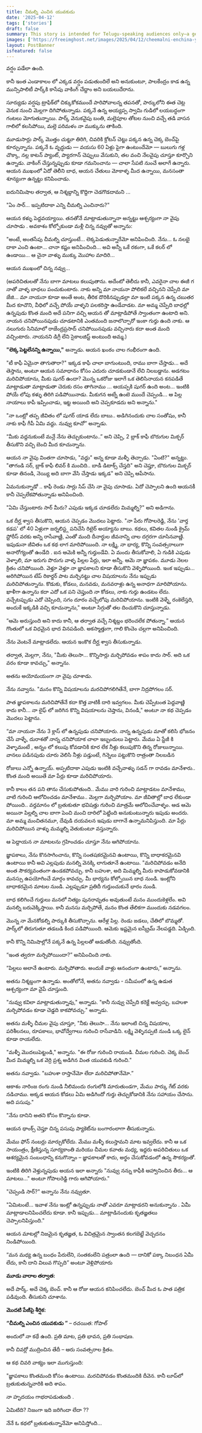 ```yaml
---
title: చీమల్ని ఎంచిన యువకుడు
date: '2025-04-12'
tags: ['stories']
draft: false
summary: This story is intended for Telugu-speaking audiences only—a gentle journey through memories and human connection.
images: ['https://freeimghost.net/images/2025/04/12/cheemalni-enchina-yuvakudu-story-by-khalil-ganiga.png']
layout: PostBanner
isfeatured: false
---
```


వర్షం పడేలా ఉంది. 

కానీ ఇంత ఎండాకాలం లో ఎక్కడ వర్షం పడుతుందిలే అని అనుకుంటూ, పాలకేంద్రం కాడ ఉన్న మున్సిపాలిటీ పార్క్‌కి కాసేపు వాకింగ్ చేద్దాం అని బయలుదేరాను.

సూర్యుడు వర్షపు ట్రాఫిక్‌లో చిక్కుకోకముందే పారిపోవాలన్న తపనతో, పార్కులోని ఈత చెట్ల వెనుక నుంచి మెల్లగా దిగిపోతున్నాడు. పక్కనే ఉన్న అయ్యప్ప స్వామి గుడిలో లయబద్ధంగా గంటలు మోగుతున్నాయి. పార్క్ వెనుకవైపు బంతి, మల్లెపూల తోటల నుంచి వచ్చే తడి వాసన గాలిలో కలసిపోయి, మల్లె పరిమళం నా ముక్కును తాకింది.

మూడుసార్లు పార్క్ మొత్తం చుట్టూ తిరిగి, చివరికి క్రోటన్ చెట్టు పక్కన ఉన్న చెక్క బెంచ్‌పై కూర్చున్నాను. పక్కనే ఓ వృద్ధుడు — వయసు 60 ఏళ్లు పైగా ఉంటుందేమో — బులుగు గళ్ల చొక్కా, నల్ల కాటన్ ప్యాంట్, ప్యారగాన్ చెప్పులు వేసుకుని, తల వంచి నేలవైపు చూస్తూ కూర్చొని ఉన్నాడు. వాకింగ్ చేస్తున్నప్పుడు కూడా గమనించాను — చాలా సేపటి నుంచే అలాగే ఉన్నారు. ఆయన ముఖంలో ఏదో తెలీని బాధ, ఆయన చేతులు మోకాళ్ళ మీద ఉన్నాయి, మనసంతా శూన్యంగా ఉన్నట్టు కనిపించాడు.

ఐదునిమిషాల తర్వాత, ఆ నిశ్శబ్దాన్ని కొద్దిగా చెడగొడదామని ...

"ఏం సార్... ఇప్పటిదాకా ఎన్ని చీమల్ని ఎంచినారు?"

ఆయన కళ్ళు పెద్దవయ్యాయి. తనతోనే మాట్లాడుతున్నానా అన్నట్టు ఆశ్చర్యంగా నా వైపు చూసాడు . అవకాశం కోల్పోకుండా మళ్లీ చిన్న నవ్వుతో అన్నాను:

"అంటే, అంతసేపు చీమల్ని చూస్తుంటే... లెక్కపెడుతున్నారేమో అనిపించింది. నేను... ఓ నలభై దాకా ఎంచి ఉంటా... చానా కష్టం అనిపించింది... అవి అన్నీ ఒకే రకంగా, ఒకే కలర్ లో ఉండాయి... ఆ చైనా వాళ్ళు ముక్కు మొహాల మాదిరి...

ఆయన ముఖంలో చిన్న నవ్వు...

(అపరిచితులతో నేను బాగా మాటలు కలుపుతాను. అదేంటో తెలీదు కానీ, ఎవరైనా చాల ఈజీ గ నాతో వాళ్ళ బాధలు పంచుకుంటారు. నాకు అన్ని మా నాయనా పోలికలే వచ్చినని చెప్పేది మా జేజి... మా నాయనా కూడా అంతే అంట, తీరిక దొరికినప్పుడల్లా మా ఇంటి పక్కన ఉన్న చబుతర మీద కూచొని, వీధిలో వచ్చే పోయే వాళ్ళని పలకరిస్తా ఉండేవాడట. మా అమ్మ చెప్పేది బాధల్లో ఉన్నపుడు కొంత మంది అదే పనిగా వచ్చి ఆయన తో మాట్లాడిపోతే స్వాంతంగా ఉంటాది అని. నాయన చనిపోయినపుడు చూడటానికి ఎంతమంది జనాలొచ్చారో ఇంకా గుర్తు ఉంది నాకు. ఆ నలుగురు సినిమాలో రాజేంద్రప్రసాద్ చనిపోయినపుడు వచ్చినారు కదా అంత మంది వచ్చింటారు. నాయనని డిగ్రీ లేని సైకాలజిస్ట్ అంటుంది అమ్మ.)

**"లెక్క పెట్టలేనన్ని ఉన్నాయి,"** అన్నాడు. ఆయన ఖంఠం చాల గంభీరంగా ఉంది.

"టీ కాఫీ ఏమైనా తాగుతారా?" ఇక్కడ కాఫీ చాలా బాగుంటుంది, రాము బాగా చేస్తాడు... అదే తెస్తాను, అంటూ ఆయన సమాధానం కోసం ఎదురు చూడకుండానే లేచి నిలబడ్డాను. అడగటం మరిచిపోయాను, మీకు షుగర్ ఉందా? మొన్న ఒకరోజు ఇలాగే ఒక తెలిసినాయన కనపడితే మాట్లాడుతా మాట్లాడుతా చెరుకు రసం తాగినాము ... ఆయప్పకి షుగర్ ఉంది అంట... ఇంటికి పోయే లోపు కళ్ళు తిరిగి పడిపోయినాడు. మీకుగన అట్నే ఉంటె ముందే చెప్పండి... ఆ పిల్ల నాయాలు కాపీ ఇప్పించాడు, ఇట్ట అయింది అని చెప్పకూడదు అని అన్నాను."

"నా ఒంట్లో తప్ప జీవితం లో షుగర్ యాడ లేదు బాబు.. అడిగినందుకు చాల సంతోషం, కానీ నాకు కాఫీ గీపీ ఏమి వద్దు. నువ్వు కూచో” అన్నాడు.

“మీకు వద్దనుకుంటే మన్లే నేను తెచ్చుకుంటాను..” అని చెప్పి, 2 బ్లాక్ కాఫీ బొరుగుల మిక్చర్ తీసుకొని వచ్చి బెంచి మీద కూచున్నాను.

ఆయన నా వైపు వింతగా చూసాడు, "వద్దు" అన్న కూడా మళ్ళీ తెచ్చాడు. "ఏంటి?" అన్నట్టు. "తాగండి సర్, బ్లాక్ కాఫీ లివర్ కి మంచిది.. బాడీ డిటాక్స్ చేస్తది" అని చెప్తూ, బొరుగుల మిక్చర్ కూడా తినండి, నెయ్యి అది బాగా వేసి చేస్తాడు ఇక్కడ" అని చెప్పి ఆపేసాను.

ఏమనుకున్నాడో .. కాఫీ రెండు సార్లు సిప్ చేసి నా వైపు చూసాడు. ఏదో చెప్పాలని ఉంది ఆయనకీ కానీ చెప్పలేకపోతున్నాడు అనిపించింది.

"ఏమి చేస్తుంటారు సార్ మీరు? ఎపుడు ఇక్కడ చూడలేదు మిమ్మల్ని?" అని అడిగాను.

ఒక దీర్ఘ శ్వాస తీసుకొని, ఆయన చెప్పడం మొదలు పెట్టారు. "నా పేరు గోపాలరెడ్డి, నేను 'వార్త కడప' లో 40 ఏళ్లుగా జర్నలిస్ట్గ పనిచేసి రిటైర్ అయ్యాను బాబు. కథలు, కవితల నుండి క్రైమ్ స్టోరీస్ వరకు అన్ని రాసేవాణ్ణి, ఎంతో మంది దీనార్థుల జీవనాన్ని చాల దగ్గరగా చూసినవాణ్ణి. ఇపుడునా జీవితం ఒక కథ లాగ మారిపోయింది. నా లక్ష్మి, నా భార్య, కొన్ని సంవత్సరాలుగా అనారోగ్యంతో ఉండేది . ఐన ఆమెకి అన్నీ గుర్తుండేవి. ఏ మందు తీసుకోవాలి, ఏ గుడికి ఎపుడు వెళ్ళాలి, మా ఇరుగు పొరుగు వాళ్ళ పిల్లల పేర్లు, ఇలా అన్నీ. ఆమె నా జ్ఞాపకం. మూడు నెలల క్రితం చనిపోయింది. వెళ్తూ వెళ్తూ నా జ్ఞాపకాలని కూడా తీసుకొని వెళ్ళిపోయింది. ఇంక ఇప్పుడు... అరిగిపోయిన టేప్ రికార్డర్ పాట మర్చినట్టు చాల విషయాలను నేను ఇప్పుడు మరిచిపోతున్నాను. కొడుకు, కోడలు, మనవడు, మనవరాళ్లు ఉన్న అనాధగా మారిపోయాను. ఖాళీగా ఉన్నాను కదా ఎదో ఒక పని చెప్తుంది నా కోడలు, నాకు గుర్తు ఉండటం లేదు. వచ్చేటప్పుడు ఎదో చెప్పింది, సగం దూరం వచ్చేలోపు మరిచిపోయాను. ఇంటికి వెళ్ళ్తే రంకెలేస్తది, అందుకే ఇక్కడికి వచ్చి కూచున్నాను," అంటూ సిగ్గుతో తల దించుకొని చూస్తున్నాడు.

“ఆమె అరుస్తుంది అని కాదు కానీ, ఆ తర్వాత వచ్చే నిశ్శబ్దం భరించలేక పోతున్నా.” ఆయన గొంతులో ఒక విధమైన భాద వినపడింది. అకస్మాత్తుగా, గాలి కొంచెం చల్లగా అనిపించింది.

నేను వెంటనే మాట్లాడలేదు. ఆయన ఇంకొక దీర్ఘ శ్వాస తీసుకున్నాడు.

తర్వాత, మెల్లగా, నేను, "మీకు తెలుసా... కొన్నిసార్లు మర్చిపోవడం శాపం కాదు సార్. అది ఒక వరం కూడా కావచ్చు," అన్నాను.

అతను అయోమయంగా నా వైపు చూశాడు.

నేను నవ్వాను. "మనం కొన్ని విషయాలను మరచిపోగలిగితేనే, బాగా నిద్రపోగలం సర్.

పాత జ్ఞాపకాలను మరిచిపోతేనే కదా కొత్త వాటికీ దారి ఇవ్వగలం. మీకు చెప్పేటంత పెద్దవాణ్ణి కాదు కానీ... నా లైఫ్ లో జరిగిన కొన్ని విషయాలను చెప్తాను, వినండి," అంటూ నా కథ చెప్పడం మొదలు పెట్టాను.

“మా నాయనా నేను 3 క్లాస్ లో ఉన్నపుడు చనిపోయారు. నాన్న ఉన్నపుడు మాతో కలిసి భోజనం చేసే వాళ్ళే, దురాశతో నాన్న చనిపోయాక చాలా ఇబ్బందులు పెట్టారు. మేము ఏ స్టేజీ కి వెళ్ళామంటే , అన్నం లో కలుపు కోవడానికి కూర లేక నీళ్లు కలుపుకొని తిన్న రోజులున్నాయి. వానలు పడినపుడు చూరు వెలిసి నీళ్లు పడ్తుంటే, గిన్నెలు పట్టుకొని రాత్రంతా నిలబడిన

  

రోజులు ఎన్నో ఉన్నాయ్. అప్పటిదాకా ఎపుడు ఇంటికి వచ్చేవాళ్ళు సడన్ గా రావడం మానేశారు.. కొంత మంది అయితే మా పేర్లు కూడా మరిచిపోయారు.

కానీ కాలం తన పని తాను చేసుకుపోతుంది.. మేము వారి గురించి మాట్లాడటం మానేశాము, వాటి గురించి ఆలోచించడం మానేశాము.. మెల్లగా మర్చిపోయాం. మా జీవితాల్లో బాధ లేకుండా పోయింది.. వర్తమానం లో బ్రతుకుతూ భవిషత్తు గురించి మాత్రమే ఆలోచించేవాళ్ళం. ఆడ ఆమె అయినా పిల్లల్ని చాల బాగా పెంచి మంచి దారిలో పెట్టింది అనుకుంటున్నారు ఇపుడు అందరు. మా అమ్మ మంచితనమూ, దేవుడి దయవలన ఇపుడు బాగానే ఉన్నామనిపిస్తుంది. మా పేర్లు మరిచిపోయిన వాళ్ళు మమ్మల్ని వెతుకుంటూ వస్తున్నారు.

ఆ పెద్దాయన నా మాటలను గ్రహించడం చూస్తూ నేను ఆగిపోయాను.

జ్ఞాపకాలు, నేను కొనసాగించాను, కొన్ని సంతషకరమైనవి ఉంటాయి, కొన్ని బాధాకరమైనవి ఉంటాయి కానీ అవి ఎల్లపుడు మనల్ని వెనక్కి లాగుతూనే ఉంటాయి. "మరిచిపోవడం అనేది అంత సౌకర్యవంతంగా ఉండకపోవచ్చు. కానీ బహుశా, అది మిమ్మల్ని మీరు కాపాడుకోవడానికి మనస్సు ఉపయోగించే మార్గం కావచ్చు. మీ భార్యను కోల్పోయిన బాధ నుండి. ఇంట్లోని బాధాకరమైన మాటల నుండి. ఎల్లప్పుడూ ప్రతిదీ గుర్తుంచుకునే భారం నుండి.

బాధ కలిగించే గుర్తులు మనలో నిత్యం పునరావృతం అవుతుంటే మనం ముందుకెళ్లలేం. అవి మనల్ని బరువెక్కిస్తాయి. కానీ మనసు మర్చిపోతే, మనం కొంత తేలికగా ముందుకు నడవగలం.

మొన్న నా మేనకోడల్ని పార్కుకి తీసుకొచ్చాను. ఆరేళ్ల పిల్ల. రెండు జడలు, చేతిలో బొమ్మతో. పార్క్‌లో తిరుగుతూ తడబడి కింద పడిపోయింది. ఆమెకు ఇష్టమైన ఐస్క్రీమ్ నేలపడ్డది. ఏడ్చింది.

కానీ కొన్ని నిమిషాల్లోనే పక్కనే ఉన్న పిల్లలతో ఆడుతోంది. నవ్వుతోంది.

“ఇంత త్వరగా మర్చిపోయిందా?” అనిపించింది నాకు.

“పిల్లలు అలానే ఉంటారు. మర్చిపోతారు. అందుకే వాళ్లు ఆనందంగా ఉంటారు,” అన్నాను.

అతను నిశ్శబ్దంగా ఉన్నాడు. అంతోలోనే, అతను నవ్వాడు - సమీపంలో ఉన్న ఉడుత ఆశ్చర్యంగా మా వైపే చూస్తుంది.

"నువ్వు కవిలా మాట్లాడుతున్నావు," అన్నాడు. "కానీ నువ్వు చెప్పేది కరెక్టే అవ్వచ్చు. బహుశా మర్చిపోవడం కూడా చెడ్డది కాకపోవచ్చు." అన్నాడు.

అతను మళ్ళీ చీమల వైపు చూస్తూ, "నీకు తెలుసా... నేను ఇలాంటి చిన్న విషయాల, పరిశీలనలు, రూపకాలు, భావోద్వేగాలు గురించి రాసేవాడిని. లక్ష్మి వెళ్ళినప్పటి నుండి ఒక్క లైన్ కూడా రాయలేదు.

"మళ్ళీ మొదలుపెట్టండి," అన్నాను. "ఈ రోజు గురించి రాయండి. చీమల గురించి. చెక్క బెంచ్ మీద మిమ్మల్ని ఒక వెర్రి ప్రశ్న అడిగిన వింత యువకుడి గురించి."

అతను నవ్వాడు. "బహుశా రాస్తానేమో లేదా మరిచిపోతానేమో.”

ఆకాశం నారింజ రంగు నుండి నీలిమందు రంగులోకి మారుతుండగా, మేము పార్కు గేట్ వరకు నడిచాము. అక్కడ ఆయన కోడలు ఏమి అడిగిందో గుర్తు తెచ్చుకోడానికి నేను సహాయం చేసాను. అది పసుపు."

"నేను దానిని అతని కోసం కొన్నాను కూడా.

ఆయన థాంక్స్ చెప్తూ చిన్న పసుపు ప్యాకెట్‌ను బంగారంలాగా తీసుకున్నాడు.

మేము ఫోన్ నంబర్లు మార్చుకోలేదు. మేము మళ్ళీ కలుస్తామని మాట ఇవ్వలేదు. కానీ ఆ ఒక సాయంత్రం, క్షీణిస్తున్న సూర్యకాంతి మరియు చీమల కవాతు మధ్య, ఇద్దరు అపరిచితులు ఒక ఆశర్యమైన సంబంధాన్ని కనుగొన్నాం – జ్ఞాపకాలతో కాదు, అర్థం చేసుకోవడంలో ఉన్న సౌకర్యంతో.

ఇంటికి తిరిగి వెళ్తున్నపుడు అయన ఇలా అన్నారు "నువ్వు నన్ను కాఫీకి ఆహ్వానించిన తీరు... ఆ మాటలు..." అంటూ గోపాలరెడ్డి గారు ఆగిపోయారు."

"చెప్పండి సార్?" అన్నాను నేను నవ్వుతూ.

"ఏమిటంటే... ఇవాళ నేను ఇంట్లో ఉన్నప్పుడు నాతో ఎవరూ మాట్లాడరని అనుకున్నాను . ఏమీ మాట్లాడాలనిపించలేదు కూడా. కానీ ఇప్పుడు... మాట్లాడినందుకు కృతజ్ఞతలు చెప్పాలనిపిస్తుంది."

ఆయన మాటల్లో నిజమైన కృతజ్ఞత, ఓ విచిత్రమైన స్వాంతన కలగబెట్టే వెచ్చదనం నిండిపోయింది.

“మన మధ్య ఉన్న బంధం పేరులేని, సంతకంలేని పత్రంలా ఉంది — దానికో పక్కా నిబంధన ఏమీ లేదు, కానీ దాని విలువ గొప్పది” అంటూ వెళ్లిపోయారు

**మూడు వారాల తర్వాత:**

అదే పార్క్. అదే చెక్క బెంచ్. కానీ ఆ రోజు ఆయన కనిపించలేదు. బెంచ్ మీద ఓ పాత పత్రిక పడివుంది. తీసుకుని చూశాను.

**మొదటి పేజీపై శీర్షిక:**

**“చీమల్ని ఎంచిన యువకుడు ”** – రచయిత: గోపాల్

అందులో నా కథే ఉంది. ప్రతి మాట, ప్రతి భావన, ప్రతి సంభాషణ.

కానీ చివర్లో ముద్రించిన తేదీ – ఆరు సంవత్సరాల క్రితం.

ఆ కథ చివరి వాక్యం ఇలా ముగుస్తుంది:

"జ్ఞాపకాలు కొంతమంది కోసం ఉంటాయి. మరచిపోవడం కొంతమందికి దీవెన. కానీ లూప్‌లో బ్రతుకుతున్నవారికి అది శాపం.

నా హృదయం గాభరాపడుతుంది .

ఏమిటిది? నిజంగా ఇది జరిగిందా లేదా ??

నేనే ఓ కథలో బ్రతుకుతున్నానేమో అనిపిస్తోంది…